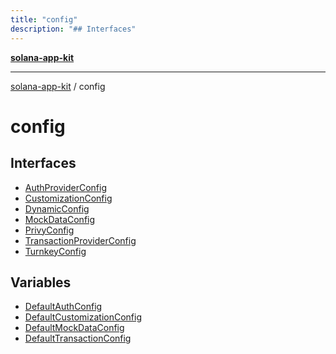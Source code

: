 ```yaml
---
title: "config"
description: "## Interfaces"
---
```


[**solana-app-kit**](../README.mdx)

***

[solana-app-kit](../README.mdx) / config

# config

## Interfaces

- [AuthProviderConfig](interfaces/AuthProviderConfig.mdx)
- [CustomizationConfig](interfaces/CustomizationConfig.mdx)
- [DynamicConfig](interfaces/DynamicConfig.mdx)
- [MockDataConfig](interfaces/MockDataConfig.mdx)
- [PrivyConfig](interfaces/PrivyConfig.mdx)
- [TransactionProviderConfig](interfaces/TransactionProviderConfig.mdx)
- [TurnkeyConfig](interfaces/TurnkeyConfig.mdx)

## Variables

- [DefaultAuthConfig](variables/DefaultAuthConfig.mdx)
- [DefaultCustomizationConfig](variables/DefaultCustomizationConfig.mdx)
- [DefaultMockDataConfig](variables/DefaultMockDataConfig.mdx)
- [DefaultTransactionConfig](variables/DefaultTransactionConfig.mdx)

